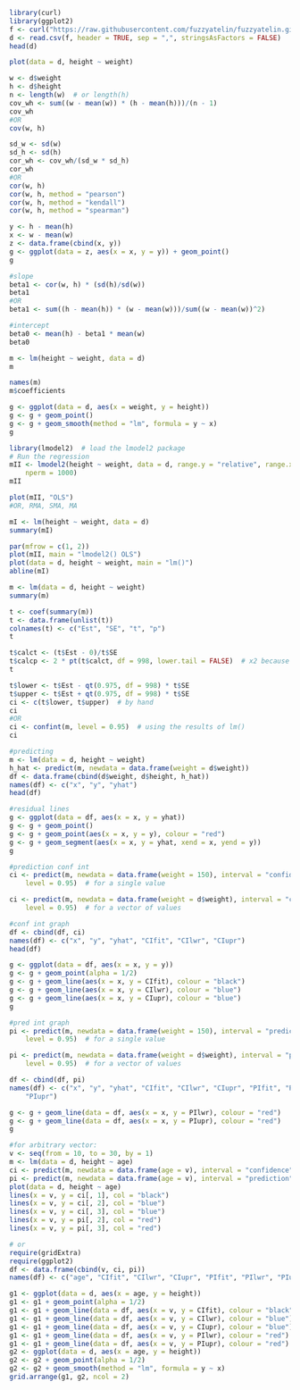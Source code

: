 

```r

library(curl)
library(ggplot2)
f <- curl("https://raw.githubusercontent.com/fuzzyatelin/fuzzyatelin.github.io/master/AN597_Fall17/zombies.csv")
d <- read.csv(f, header = TRUE, sep = ",", stringsAsFactors = FALSE)
head(d)

plot(data = d, height ~ weight)

w <- d$weight
h <- d$height
n <- length(w)  # or length(h)
cov_wh <- sum((w - mean(w)) * (h - mean(h)))/(n - 1)
cov_wh
#OR
cov(w, h)

sd_w <- sd(w)
sd_h <- sd(h)
cor_wh <- cov_wh/(sd_w * sd_h)
cor_wh
#OR
cor(w, h)
cor(w, h, method = "pearson")
cor(w, h, method = "kendall")
cor(w, h, method = "spearman")

y <- h - mean(h)
x <- w - mean(w)
z <- data.frame(cbind(x, y))
g <- ggplot(data = z, aes(x = x, y = y)) + geom_point()
g

#slope
beta1 <- cor(w, h) * (sd(h)/sd(w))
beta1
#OR
beta1 <- sum((h - mean(h)) * (w - mean(w)))/sum((w - mean(w))^2)

#intercept
beta0 <- mean(h) - beta1 * mean(w)
beta0

m <- lm(height ~ weight, data = d)
m

names(m)
m$coefficients

g <- ggplot(data = d, aes(x = weight, y = height))
g <- g + geom_point()
g <- g + geom_smooth(method = "lm", formula = y ~ x)
g

library(lmodel2)  # load the lmodel2 package
# Run the regression
mII <- lmodel2(height ~ weight, data = d, range.y = "relative", range.x = "relative", 
    nperm = 1000)
mII

plot(mII, "OLS")
#OR, RMA, SMA, MA

mI <- lm(height ~ weight, data = d)
summary(mI)

par(mfrow = c(1, 2))
plot(mII, main = "lmodel2() OLS")
plot(data = d, height ~ weight, main = "lm()")
abline(mI)

m <- lm(data = d, height ~ weight)
summary(m)

t <- coef(summary(m))
t <- data.frame(unlist(t))
colnames(t) <- c("Est", "SE", "t", "p")
t

t$calct <- (t$Est - 0)/t$SE
t$calcp <- 2 * pt(t$calct, df = 998, lower.tail = FALSE)  # x2 because is 2-tailed test
t

t$lower <- t$Est - qt(0.975, df = 998) * t$SE
t$upper <- t$Est + qt(0.975, df = 998) * t$SE
ci <- c(t$lower, t$upper)  # by hand
ci
#OR
ci <- confint(m, level = 0.95)  # using the results of lm()
ci

#predicting
m <- lm(data = d, height ~ weight)
h_hat <- predict(m, newdata = data.frame(weight = d$weight))
df <- data.frame(cbind(d$weight, d$height, h_hat))
names(df) <- c("x", "y", "yhat")
head(df)

#residual lines
g <- ggplot(data = df, aes(x = x, y = yhat))
g <- g + geom_point()
g <- g + geom_point(aes(x = x, y = y), colour = "red")
g <- g + geom_segment(aes(x = x, y = yhat, xend = x, yend = y))
g

#prediction conf int
ci <- predict(m, newdata = data.frame(weight = 150), interval = "confidence", 
    level = 0.95)  # for a single value

ci <- predict(m, newdata = data.frame(weight = d$weight), interval = "confidence", 
    level = 0.95)  # for a vector of values

#conf int graph
df <- cbind(df, ci)
names(df) <- c("x", "y", "yhat", "CIfit", "CIlwr", "CIupr")
head(df)

g <- ggplot(data = df, aes(x = x, y = y))
g <- g + geom_point(alpha = 1/2)
g <- g + geom_line(aes(x = x, y = CIfit), colour = "black")
g <- g + geom_line(aes(x = x, y = CIlwr), colour = "blue")
g <- g + geom_line(aes(x = x, y = CIupr), colour = "blue")
g

#pred int graph
pi <- predict(m, newdata = data.frame(weight = 150), interval = "prediction", 
    level = 0.95)  # for a single value

pi <- predict(m, newdata = data.frame(weight = d$weight), interval = "prediction", 
    level = 0.95)  # for a vector of values

df <- cbind(df, pi)
names(df) <- c("x", "y", "yhat", "CIfit", "CIlwr", "CIupr", "PIfit", "PIlwr", 
    "PIupr")

g <- g + geom_line(data = df, aes(x = x, y = PIlwr), colour = "red")
g <- g + geom_line(data = df, aes(x = x, y = PIupr), colour = "red")
g

#for arbitrary vector:
v <- seq(from = 10, to = 30, by = 1)
m <- lm(data = d, height ~ age)
ci <- predict(m, newdata = data.frame(age = v), interval = "confidence", level = 0.95)
pi <- predict(m, newdata = data.frame(age = v), interval = "prediction", level = 0.95)
plot(data = d, height ~ age)
lines(x = v, y = ci[, 1], col = "black")
lines(x = v, y = ci[, 2], col = "blue")
lines(x = v, y = ci[, 3], col = "blue")
lines(x = v, y = pi[, 2], col = "red")
lines(x = v, y = pi[, 3], col = "red")

# or
require(gridExtra)
require(ggplot2)
df <- data.frame(cbind(v, ci, pi))
names(df) <- c("age", "CIfit", "CIlwr", "CIupr", "PIfit", "PIlwr", "PIupr")

g1 <- ggplot(data = d, aes(x = age, y = height))
g1 <- g1 + geom_point(alpha = 1/2)
g1 <- g1 + geom_line(data = df, aes(x = v, y = CIfit), colour = "black", lwd = 1)
g1 <- g1 + geom_line(data = df, aes(x = v, y = CIlwr), colour = "blue")
g1 <- g1 + geom_line(data = df, aes(x = v, y = CIupr), colour = "blue")
g1 <- g1 + geom_line(data = df, aes(x = v, y = PIlwr), colour = "red")
g1 <- g1 + geom_line(data = df, aes(x = v, y = PIupr), colour = "red")
g2 <- ggplot(data = d, aes(x = age, y = height))
g2 <- g2 + geom_point(alpha = 1/2)
g2 <- g2 + geom_smooth(method = "lm", formula = y ~ x)
grid.arrange(g1, g2, ncol = 2)





```


```r

```
